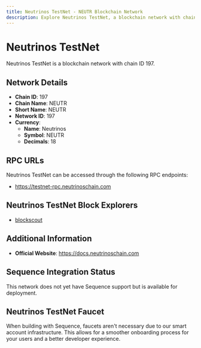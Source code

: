 ```yaml
--- 
title: Neutrinos TestNet - NEUTR Blockchain Network
description: Explore Neutrinos TestNet, a blockchain network with chain ID 197. Learn about its native currency, Neutrinos, and how to interact with the network.
---
```


# Neutrinos TestNet

Neutrinos TestNet is a blockchain network with chain ID 197.

## Network Details

- **Chain ID**: 197
- **Chain Name**: NEUTR
- **Short Name**: NEUTR
- **Network ID**: 197
- **Currency**: 
  - **Name**: Neutrinos
  - **Symbol**: NEUTR
  - **Decimals**: 18

## RPC URLs

Neutrinos TestNet can be accessed through the following RPC endpoints:

- https://testnet-rpc.neutrinoschain.com

## Neutrinos TestNet Block Explorers

- [blockscout](https://testnet.neutrinoschain.com)

## Additional Information

- **Official Website**: https://docs.neutrinoschain.com

## Sequence Integration Status

This network does not yet have Sequence support but is available for deployment.

## Neutrinos TestNet Faucet

When building with Sequence, faucets aren't necessary due to our smart account infrastructure. This allows for a smoother onboarding process for your users and a better developer experience.

